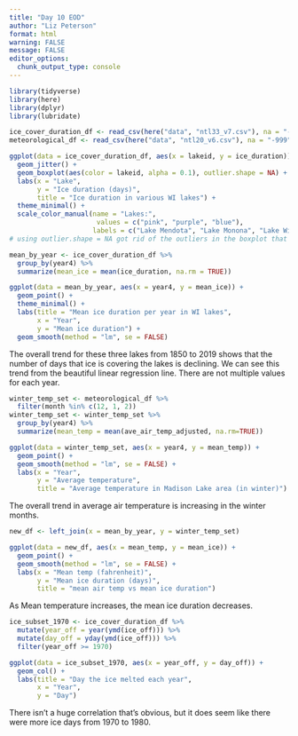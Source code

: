 ```yaml
---
title: "Day 10 EOD"
author: "Liz Peterson"
format: html
warning: FALSE
message: FALSE
editor_options: 
  chunk_output_type: console
---
```


```r
library(tidyverse)
library(here)
library(dplyr)
library(lubridate)
```

```r
ice_cover_duration_df <- read_csv(here("data", "ntl33_v7.csv"), na = "-999")
meteorological_df <- read_csv(here("data", "ntl20_v6.csv"), na = "-999")
```

```r
ggplot(data = ice_cover_duration_df, aes(x = lakeid, y = ice_duration)) +
  geom_jitter() +
  geom_boxplot(aes(color = lakeid, alpha = 0.1), outlier.shape = NA) +
  labs(x = "Lake",
       y = "Ice duration (days)",
       title = "Ice duration in various WI lakes") +
  theme_minimal() +
  scale_color_manual(name = "Lakes:",
                      values = c("pink", "purple", "blue"),
                     labels = c("Lake Mendota", "Lake Monona", "Lake Wingra"))
# using outlier.shape = NA got rid of the outliers in the boxplot that were doubly represented because of the jitter plot it overlays.
```

```r
mean_by_year <- ice_cover_duration_df %>%
  group_by(year4) %>%
  summarize(mean_ice = mean(ice_duration, na.rm = TRUE))

ggplot(data = mean_by_year, aes(x = year4, y = mean_ice)) +
  geom_point() +
  theme_minimal() +
  labs(title = "Mean ice duration per year in WI lakes",
       x = "Year",
       y = "Mean ice duration") +
  geom_smooth(method = "lm", se = FALSE)
```
The overall trend for these three lakes from 1850 to 2019 shows that the number of days that ice is covering the lakes is declining. We can see this trend from the beautiful linear regression line. There are not multiple values for each year. 

```r
winter_temp_set <- meteorological_df %>%
  filter(month %in% c(12, 1, 2))
winter_temp_set <- winter_temp_set %>%
  group_by(year4) %>%
  summarize(mean_temp = mean(ave_air_temp_adjusted, na.rm=TRUE))
```

```r
ggplot(data = winter_temp_set, aes(x = year4, y = mean_temp)) +
  geom_point() +
  geom_smooth(method = "lm", se = FALSE) +
  labs(x = "Year",
       y = "Average temperature",
       title = "Average temperature in Madison Lake area (in winter)")
```
The overall trend in average air temperature is increasing in the winter months. 

```r
new_df <- left_join(x = mean_by_year, y = winter_temp_set)

ggplot(data = new_df, aes(x = mean_temp, y = mean_ice)) +
  geom_point() +
  geom_smooth(method = "lm", se = FALSE) +
  labs(x = "Mean temp (fahrenheit)",
       y = "Mean ice duration (days)",
       title = "mean air temp vs mean ice duration")
```
As Mean temperature increases, the mean ice duration decreases. 

```r
ice_subset_1970 <- ice_cover_duration_df %>%
  mutate(year_off = year(ymd(ice_off))) %>%
  mutate(day_off = yday(ymd(ice_off))) %>%
  filter(year_off >= 1970)
```

```r
ggplot(data = ice_subset_1970, aes(x = year_off, y = day_off)) +
  geom_col() +
  labs(title = "Day the ice melted each year",
       x = "Year",
       y = "Day")
```
There isn't a huge correlation that's obvious, but it does seem like there were more ice days from 1970 to 1980.
